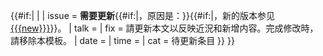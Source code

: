 <!--{{Template error}}判断-->{{#if:{{Template_error|date={{{date|}}}|time={{{time|<noinclude>1976-09-09</noinclude>}}}}}|{{Template_error|template_name=更新|other_parameter=none|date={{{date|}}}|time={{{time|<noinclude>1976-09-09</noinclude>}}}}}
|<!--{{更新}} 开始-->{{ambox
| name  = Update
| subst = <includeonly>{{subst:</includeonly><includeonly>substcheck}}</includeonly>
| small = {{{small|}}}
| type  = content
| image = [[File:Ambox_outdated_serious.svg|40px|link=]]
| sect  = {{{1|{{NS}}{{#ifeq:{{NAMESPACE}}|{{ns:4}}|頁面}}{{#ifeq:{{NAMESPACE}}|{{ns:12}}|頁面}}}}}
| issue = '''需要更新'''{{#if:{{{reason|}}}|，原因是：{{{reason}}}}}{{#if:{{{new|}}}|，新的版本参见[[{{{new}}}]]}}。
| talk  = {{{talk|}}}
| fix   = 請更新本文以反映近況和新增内容。完成修改時，請移除本模板。
| date  = {{{date|}}}
| time  = {{{time|}}}
| cat   = 待更新条目
}}<!-- {{更新}} 结束 -->}}<noinclude>
{{Documentation}}
</noinclude>